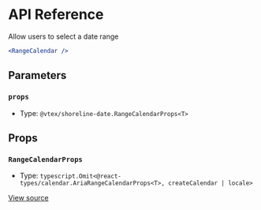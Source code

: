 # API Reference

Allow users to select a date range

```jsx
<RangeCalendar />
```

## Parameters

### `props`

- Type: `@vtex/shoreline-date.RangeCalendarProps<T>`

## Props

### `RangeCalendarProps`

- Type: `typescript.Omit<@react-types/calendar.AriaRangeCalendarProps<T>, createCalendar | locale>`

[View source](https://github.com/vtex/shoreline/blob/b9e2f11fb/packages/date/src/range-calendar/range-calendar.tsx#L22)
